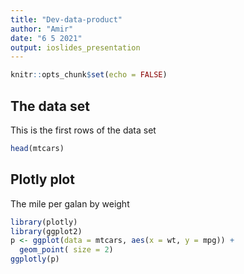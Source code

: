 ```yaml
---
title: "Dev-data-product"
author: "Amir"
date: "6 5 2021"
output: ioslides_presentation
---
```


```r
knitr::opts_chunk$set(echo = FALSE)
```


## The data set

This is the first rows of the data set

```r
head(mtcars)
```

## Plotly plot

The mile per galan by weight

```r
library(plotly)
library(ggplot2)
p <- ggplot(data = mtcars, aes(x = wt, y = mpg)) +
  geom_point( size = 2)
ggplotly(p)
```
